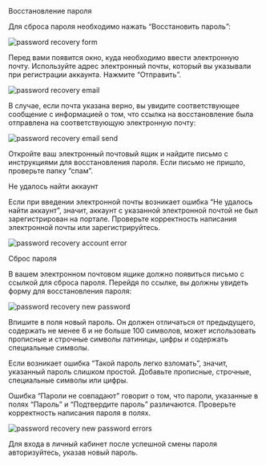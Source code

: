 
<AnchorHeading type="h1" id="password-recovery">
  Восстановление пароля
</AnchorHeading>

Для сброса пароля необходимо нажать “Восстановить пароль”:

<Image
  width={368}
  height={516}
  src="/assets/markdown/work-beginning/password-recovery-form.png"
  alt="password recovery form"
/>

Перед вами появится окно, куда необходимо ввести электронную почту.
Используйте адрес электронный почты, который вы указывали при регистрации аккаунта. Нажмите “Отправить”. 

<Image
  width={368}
  height={516}
  src="/assets/markdown/work-beginning/password-recovery-email.png"
  alt="password recovery email"
/>

В случае, если почта указана верно, вы увидите соответствующее сообщение с информацией о том,
что ссылка на восстановление была отправлена на соответствующую электронную почту:

<Image
  width={368}
  height={516}
  src="/assets/markdown/work-beginning/password-recovery-email-send.png"
  alt="password recovery email send"
/>

Откройте ваш электронный почтовый ящик и найдите письмо с инструкциями для восстановления пароля.
Если письмо не пришло, проверьте папку “спам”.

<AnchorHeading type="h2" id="username-error">
  Не удалось найти аккаунт
</AnchorHeading>

Если при введении электронной почты возникает ошибка “Не удалось найти аккаунт”, значит, аккаунт с указанной электронной почтой не был зарегистрирован на портале.
Проверьте корректность написания электронной почты или зарегистрируйтесь.

<Image
  width={368}
  height={516}
  src="/assets/markdown/work-beginning/password-recovery-account-error.png"
  alt="password recovery account error"
/>

<AnchorHeading type="h2" id="password-reset">
  Сброс пароля
</AnchorHeading>

В вашем электронном почтовом ящике должно появиться письмо с ссылкой для сброса пароля.
Перейдя по ссылке, вы должны увидеть форму для восстановления пароля:

<Image
  width={368}
  height={516}
  src="/assets/markdown/work-beginning/password-recovery-new-password.png"
  alt="password recovery new password"
/>

Впишите в поля новый пароль. Он должен отличаться от предыдущего, содержать не менее 6 и не больше 100 символов,
может использовать прописные и строчные символы латиницы, цифры и содержать специальные символы.

Если возникает ошибка “Такой пароль легко взломать”, значит, указанный пароль слишком простой.
Добавьте прописные, строчные, специальные символы или цифры.

Ошибка “Пароли не совпадают” говорит о том, что пароли, указанные в полях “Пароль” и “Подтвердите пароль” различаются.
Проверьте корректность написания пароля в полях.

<Image
  width={368}
  height={516}
  src="/assets/markdown/work-beginning/password-recovery-new-password-errors.png"
  alt="password recovery new password errors"
/>

Для входа в личный кабинет после успешной смены пароля авторизуйтесь, указав новый пароль.
